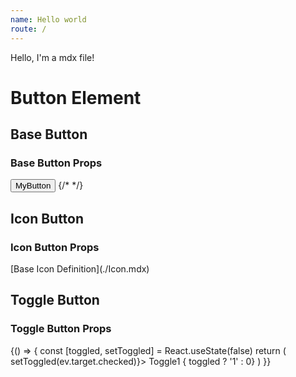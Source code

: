 ```yaml
---
name: Hello world
route: /
---
```




Hello, I'm a mdx file!

# Button Element

## Base Button

### Base Button Props
<Props of={Button} />

<Button>MyButton</Button>
{/* <BaseIcon iconName="edit" /> */}

## Icon Button

### Icon Button Props
<Props of={IconButton} />
[Base Icon Definition](./Icon.mdx)
<IconButton><BaseIcon iconName="edit" /></IconButton>

## Toggle Button

### Toggle Button Props
<Props of={ToggleButton} />

<Playground>
    {() => {
        const [toggled, setToggled] = React.useState(false)
        return (
            <ToggleButton checked={toggled} onChange={(ev) => setToggled(ev.target.checked)}>
                Toggle1 { toggled ? '1' : 0}
            </ToggleButton>
        )
    }}
</Playground>